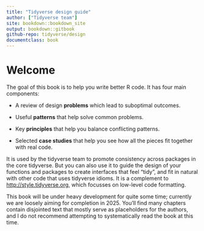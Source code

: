 ```yaml
---
title: "Tidyverse design guide"
author: ["Tidyverse team"]
site: bookdown::bookdown_site
output: bookdown::gitbook
github-repo: tidyverse/design
documentclass: book
---
```


# Welcome {.unnumbered}

The goal of this book is to help you write better R code.
It has four main components:

-   A review of design **problems** which lead to suboptimal outcomes.

-   Useful **patterns** that help solve common problems.

-   Key **principles** that help you balance conflicting patterns.

-   Selected **case studies** that help you see how all the pieces fit together with real code.

It is used by the tidyverse team to promote consistency across packages in the core tidyverse.
But you can also use it to guide the design of your functions and packages to create interfaces that feel "tidy", and fit in natural with other code that uses tidyverse idioms.
It is a complement to <http://style.tidyverse.org>, which focusses on low-level code formatting.

This book will be under heavy development for quite some time; currently we are loosely aiming for completion in 2025.
You'll find many chapters contain disjointed text that mostly serve as placeholders for the authors, and I do not recommend attempting to systematically read the book at this time.

